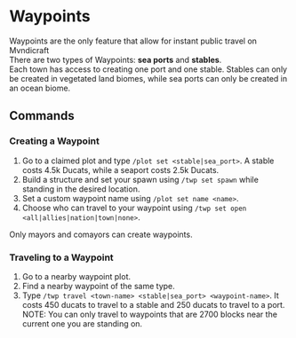 # Waypoints
Waypoints are the only feature that allow for instant public travel on Mvndicraft <br/>
There are two types of Waypoints: **sea ports** and **stables**. <br/>
Each town has access to creating one port and one stable. Stables can only be created in vegetated land biomes, while sea ports can only be created in an ocean biome. <br/>

## Commands

### Creating a Waypoint
1. Go to a claimed plot and type `/plot set <stable|sea_port>`. A stable costs 4.5k Ducats, while a seaport costs 2.5k Ducats.
2. Build a structure and set your spawn using `/twp set spawn` while standing in the desired location.
3. Set a custom waypoint name using `/plot set name <name>`.
4. Choose who can travel to your waypoint using `/twp set open <all|allies|nation|town|none>`.

Only mayors and comayors can create waypoints.

### Traveling to a Waypoint
1. Go to a nearby waypoint plot.
2. Find a nearby waypoint of the same type.
3. Type `/twp travel <town-name> <stable|sea_port> <waypoint-name>`.
It costs 450 ducats to travel to a stable and 250 ducats to travel to a port. <br/>
NOTE: You can only travel to waypoints that are 2700 blocks near the current one you are standing on.